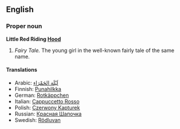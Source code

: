 ==English==
===Proper noun===
'''Little Red Riding [[Hood]]'''
# ''Fairy Tale.'' The young girl in the well-known fairly tale of the same name.

====Translations====
*Arabic: [[لَيْلَة الحَمْرَاء]]
*Finnish: [[Punahilkka]]
*German: [[Rotkäppchen]]
*Italian: [[Cappuccetto Rosso]]
*Polish: [[Czerwony Kapturek]]
*Russian: [[Красная Шапочка]]
*Swedish: [[Rödluvan]]